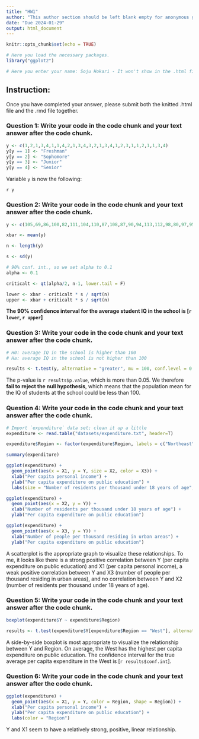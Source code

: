 ```yaml
---
title: "HW1"
author: "This author section should be left blank empty for anonymous grading"
date: "Due 2024-01-29"
output: html_document
---
```


```r
knitr::opts_chunk$set(echo = TRUE)

# Here you load the necessary packages.
library("ggplot2")

# Here you enter your name: Soju Hokari - It won't show in the .html file but show in the .rmd file. 

```

## Instruction: 
Once you have completed your answer, please submit both the knitted .html file and the .rmd file together.

### Question 1: Write your code in the code chunk and your text answer after the code chunk.

```r
y <- c(1,2,1,3,4,1,1,4,2,1,3,4,3,2,1,3,4,1,2,3,1,1,2,1,1,3,4)
y[y == 1] <- "Freshman"
y[y == 2] <- "Sophomore"
y[y == 3] <- "Junior"
y[y == 4] <- "Senior"
```

Variable `y` is now the following:

`r y`

### Question 2: Write your code in the code chunk and your text answer after the code chunk.

```r
y <- c(105,69,86,100,82,111,104,110,87,108,87,90,94,113,112,98,80,97,95,111,114,89,95,126,98)

xbar <- mean(y)

n <- length(y)

s <- sd(y)

# 90% conf. int., so we set alpha to 0.1
alpha <- 0.1

criticalt <- qt(alpha/2, n-1, lower.tail = F)

lower <- xbar - criticalt * s / sqrt(n)
upper <- xbar + criticalt * s / sqrt(n)
```

**The 90% confidence interval for the average student IQ in the school is [`r lower`, `r upper`]**

### Question 3: Write your code in the code chunk and your text answer after the code chunk.

```r
# H0: average IQ in the school is higher than 100
# Ha: average IQ in the school is not higher than 100

results <- t.test(y, alternative = "greater", mu = 100, conf.level = 0.95)
```

The p-value is `r results$p.value`, which is more than 0.05. We therefore **fail
to reject the null hypothesis**, which means that the population mean for the IQ
of students at the school could be less than 100.

### Question 4: Write your code in the code chunk and your text answer after the code chunk.

```r
# Import `expenditure` data set; clean it up a little
expenditure <- read.table("datasets/expenditure.txt", header=T)

expenditure$Region <- factor(expenditure$Region, labels = c("Northeast", "North Central", "South", "West"))

summary(expenditure)

ggplot(expenditure) +
  geom_point(aes(x = X1, y = Y, size = X2, color = X3)) +
  xlab("Per capita personal income") +
  ylab("Per capita expenditure on public education") +
  labs(size = "Number of residents per thousand under 18 years of age", color = "Number of people per thousand residing in urban areas")

ggplot(expenditure) +
  geom_point(aes(x = X2, y = Y)) + 
  xlab("Number of residents per thousand under 18 years of age") +
  ylab("Per capita expenditure on public education")

ggplot(expenditure) +
  geom_point(aes(x = X3, y = Y)) + 
  xlab("Number of people per thousand residing in urban areas") +
  ylab("Per capita expenditure on public education")
```
A scatterplot is the appropriate graph to visualize these relationships. To me, it looks like there is a strong positive correlation between Y (per capita expenditure on public education) and X1 (per capita personal income), a weak positive correlation between Y and X3 (number of people per thousand residing in urban areas), and no correlation between Y and X2 (number of residents per thousand under 18 years of age).

### Question 5: Write your code in the code chunk and your text answer after the code chunk.

```r
boxplot(expenditure$Y ~ expenditure$Region)

results <- t.test(expenditure$Y[expenditure$Region == "West"], alternative = "two.sided", mu = 100, conf.level = 0.95)
```

A side-by-side boxplot is most appropriate to visualize the relationship between Y and Region. On average, the West has the highest per capita expenditure on public education. The confidence interval for the true average per capita expenditure in the West is [`r results$conf.int`].

### Question 6: Write your code in the code chunk and your text answer after the code chunk.

```r
ggplot(expenditure) +
  geom_point(aes(x = X1, y = Y, color = Region, shape = Region)) +
  xlab("Per capita personal income") +
  ylab("Per capita expenditure on public education") +
  labs(color = "Region")
```

Y and X1 seem to have a relatively strong, positive, linear relationship.

